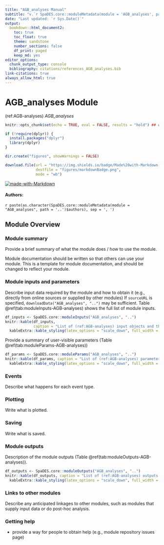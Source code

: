 ```yaml
---
title: "AGB_analyses Manual"
subtitle: "v.`r SpaDES.core::moduleMetadata(module = 'AGB_analyses', path = '..')$version`"
date: "Last updated: `r Sys.Date()`"
output:
  bookdown::html_document2:
    toc: true
    toc_float: true
    theme: sandstone
    number_sections: false
    df_print: paged
    keep_md: yes
editor_options:
  chunk_output_type: console
  bibliography: citations/references_AGB_analyses.bib
link-citations: true
always_allow_html: true
---
```


# AGB_analyses Module

<!-- the following are text references used in captions for LaTeX compatibility -->
(ref:AGB-analyses) *AGB_analyses*

```r
knitr::opts_chunk$set(echo = TRUE, eval = FALSE, results = "hold") ## change to eval = TRUE if all chunks are to be evaluated

if (!require(dplyr)) {
  install.packages("dplyr")
  library(dplyr)
}

dir.create("figures", showWarnings = FALSE)

download.file(url = "https://img.shields.io/badge/Made%20with-Markdown-1f425f.png",
              destfile = "figures/markdownBadge.png",
              mode = "wb")
```

[![made-with-Markdown](figures/markdownBadge.png)](https://commonmark.org)

<!-- if knitting to pdf remember to add the pandoc_args: ["--extract-media", "."] option to yml in order to get the badge images -->

#### Authors:

`r paste(as.character(SpaDES.core::moduleMetadata(module = "AGB_analyses", path = '..')$authors), sep = ', ')`
<!-- ideally separate authors with new lines, '\n' not working -->

## Module Overview

### Module summary

Provide a brief summary of what the module does / how to use the module.

Module documentation should be written so that others can use your module.
This is a template for module documentation, and should be changed to reflect your module.

### Module inputs and parameters

Describe input data required by the module and how to obtain it (e.g., directly from online sources or supplied by other modules)
If `sourceURL` is specified, `downloadData("AGB_analyses", "..")` may be sufficient.
Table \@ref(tab:moduleInputs-AGB-analyses) shows the full list of module inputs.

```r
df_inputs <- SpaDES.core::moduleInputs("AGB_analyses", "..")
knitr::kable(df_inputs,
             caption = "List of (ref:AGB-analyses) input objects and their description.") |>
  kableExtra::kable_styling(latex_options = "scale_down", full_width = TRUE)
```

Provide a summary of user-visible parameters (Table \@ref(tab:moduleParams-AGB-analyses))


```r
df_params <- SpaDES.core::moduleParams("AGB_analyses", "..")
knitr::kable(df_params, caption = "List of (ref:AGB-analyses) parameters and their description.") |>
  kableExtra::kable_styling(latex_options = "scale_down", full_width = TRUE)
```

### Events

Describe what happens for each event type.

### Plotting

Write what is plotted.

### Saving

Write what is saved.

### Module outputs

Description of the module outputs (Table \@ref(tab:moduleOutputs-AGB-analyses)).

```r
df_outputs <- SpaDES.core::moduleOutputs("AGB_analyses", "..")
knitr::kable(df_outputs, caption = "List of (ref:AGB-analyses) outputs and their description.") |>
  kableExtra::kable_styling(latex_options = "scale_down", full_width = TRUE)
```

### Links to other modules

Describe any anticipated linkages to other modules, such as modules that supply input data or do post-hoc analysis.

### Getting help

-   provide a way for people to obtain help (e.g., module repository issues page)
